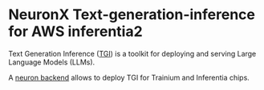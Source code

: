 # NeuronX Text-generation-inference for AWS inferentia2

Text Generation Inference ([TGI](https://huggingface.co/docs/text-generation-inference/)) is a toolkit for deploying and serving Large Language Models (LLMs).

A [neuron backend](https://huggingface.co/docs/text-generation-inference/en/backends/neuron) allows to deploy TGI for Trainium and Inferentia chips.

